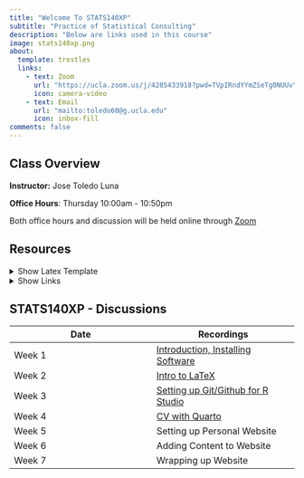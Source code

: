 ```yaml
---
title: "Welcome To STATS140XP"
subtitle: "Practice of Statistical Consulting"
description: "Below are links used in this course"
image: stats140xp.png
about:
  template: trestles
  links:
    - text: Zoom
      url: "https://ucla.zoom.us/j/4285433918?pwd=TVpIRndYYmZSeTg0NUUvYlhTWllUQT09"
      icon: camera-video
    - text: Email
      url: "mailto:toledo60@g.ucla.edu"
      icon: inbox-fill
comments: false
---
```


::: column-page
## Class Overview

**Instructor:** Jose Toledo Luna

**Office Hours**: Thursday 10:00am - 10:50pm <br/>

Both office hours and discussion will be held online through [Zoom](https://ucla.zoom.us/j/4285433918?pwd=TVpIRndYYmZSeTg0NUUvYlhTWllUQT09)


## Resources

<details>
<summary>Show Latex Template</summary>
<script src="https://gist.github.com/toledo60/982f98afbd1cabc4d694d6025886ddac.js"></script>
</details>


<details>
<summary> Show Links </summary>

[Simple Beamer Template](https://www.overleaf.com/latex/templates/simpleplus-beamertheme/wfmfjhdcrdfx)

[Quarto CV Template](https://github.com/mps9506/quarto-cv?tab=readme-ov-file)

[Quarto Website Examples](https://quarto.org/docs/gallery/#websites)

[STATS13 Quarto Website Source Code](https://github.com/toledo60/ucla-stats13)

[My Personal Website Source Code](https://github.com/toledo60/quarto-website)

[Quarto Websites Guide](https://quarto.org/docs/websites/)

</details>



## STATS140XP - Discussions

| **Date** | Recordings |
|----|----|
| Week 1 | [Introduction, Installing Software](https://app.box.com/s/c6vndj7l1qho4ipn4i8kq69y7jp6kqj5) |
| Week 2 | [Intro to LaTeX](https://app.box.com/s/kjdcjh0zo584atddzsbr76akvwjmi3b9) |
| Week 3 | [Setting up Git/Github for R Studio](https://app.box.com/s/v2ywyy0df2gq8puoualnj2vflte2c9nt) |
| Week 4 | [CV with Quarto](https://app.box.com/s/xi01k1rhz66j9b7kej3tcm1rvms2bl0p) |
| Week 5 | Setting up Personal Website |
| Week 6 | Adding Content to Website |
| Week 7 | Wrapping up Website |





<!-- STATS140XP - Discussions

| **Date** | Recordings |
|----|----|
| Week 1 | [Introduction, Installing Software](https://ucla.zoom.us/rec/share/MixJYNJv8TUs9l0JvDOq6Ena-arEsF4AjIHqiEq8O6KfEoe4HLAg-KOYbVvAXe6x.EnR01kn_xm9mtamD) |
| Week 2 | [Intro to LaTeX](https://ucla.zoom.us/rec/share/PUlJVkRorxp3nzr7ycgmAJiHJwTMtwrroxKH-6IzdQTiTpuxLGIHseC9ar7hEoKV.DxBaxP9tsbAB8vgC) |
| Week 3 | [Setting up Git/Github for R Studio](https://ucla.zoom.us/rec/share/ajlYx1uDi_QlQWm8jPXYs7VOV6-0BjpcIV87PlMi7fcIATCwu_Os3gL9DzZyQmpL.VCoulOWZ15uJKSbD) |
| Week 4 | [CV with Quarto](https://ucla.zoom.us/rec/share/19PxebgS9pQ891cCOE-nA3fqcuMR72g4h4lXg79MgGhiCs1I3fvYCFngMa_lGMY.3TMW_2CmI815mleU) |
| Week 5 | [Setting up Personal Website](https://ucla.zoom.us/rec/share/zBNCofH9Z-KFvKTQEdmPYAT2MEx4amtd8Fdfs6frYSVpnKfmSfrMjCsKeXkXeXGo.3VKqPd3uwZ8u__nQ) |
| Week 6 | [Adding Content to Website](https://ucla.zoom.us/rec/share/262CqtZjVogjAdnjYRemIlaTbvrzYIIOE5d8NcZ7NbcWatgok__Q6MTViqtShRFv.wNsZMXQ0nAsQG-Hn) |
| Week 7 | [Wrapping up Website](https://ucla.zoom.us/rec/share/AoEfl1Nv9ZC6DSrfpVt7gX0TzfKprUIDbAZQS2j2-CsOWNSxfNziRYpKK7ndr_Al.lzYMXh9ybTrlwWNR) |

-->
:::
